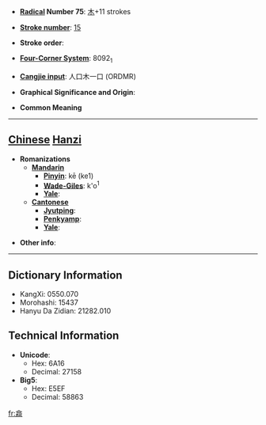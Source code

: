 * '''[[Wiktionary:Chinese radical index| Radical]] Number 75''': [[Wiktionary:Chinese radical index 木|木]]+11 strokes

* '''[[Wiktionary:Chinese total strokes index|Stroke number]]''': [[Wiktionary:Chinese total strokes index 15|15]]

* '''Stroke order''': 

* '''[[Wiktionary:Chinese four corner index|Four-Corner System]]''': 8092<sub>1</sub>

* '''[[Wiktionary:Chinese Cangjie index|Cangjie input]]''': 人口木一口 (ORDMR)

* '''Graphical Significance and Origin''': 

* '''Common Meaning'''

----

== [[Chinese]] [[Hanzi]] ==

* '''Romanizations'''
** '''[[Mandarin]]'''
*** '''[[Pinyin]]''': kē (ke1)
*** '''[[Wade-Giles]]''': k'o<sup>1</sup>
*** '''[[Yale]]''': 
** '''[[Cantonese]]'''
*** '''[[Jyutping]]''':
*** '''[[Penkyamp]]''': 
*** '''[[Yale]]''': 

* '''Other info''': 

----

== Dictionary Information ==

* KangXi: 0550.070
* Morohashi: 15437
* Hanyu Da Zidian: 21282.010

== Technical Information ==

* '''Unicode''':
** Hex: 6A16
** Decimal: 27158
* '''Big5''':
** Hex: E5EF
** Decimal: 58863

[[fr:樖]]